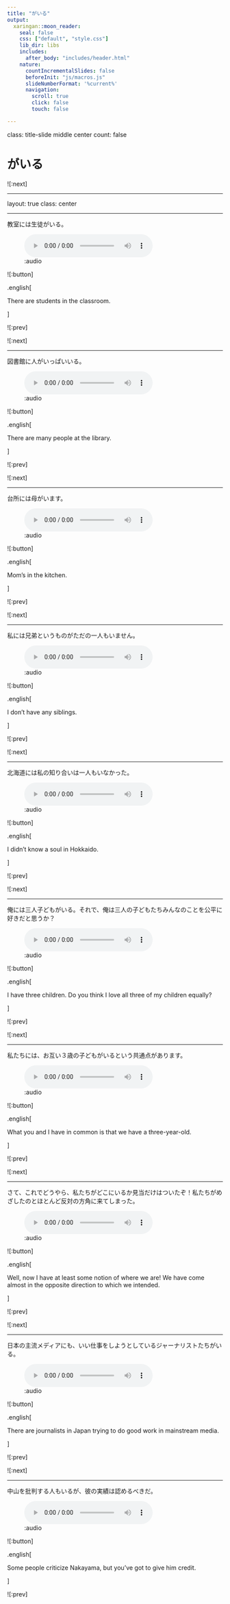 ```yaml
---
title: "がいる"
output:
  xaringan::moon_reader:
    seal: false
    css: ["default", "style.css"]
    lib_dir: libs
    includes: 
      after_body: "includes/header.html"
    nature:
      countIncrementalSlides: false
      beforeInit: "js/macros.js"
      slideNumberFormat: '%current%'
      navigation:
        scroll: true
        click: false
        touch: false

---
```


class: title-slide middle center
count: false

# がいる 

![:next]

---

layout: true
class: center

---

教室には生徒がいる。

![:audio](10/gairu-01.mp3)

![:button]

.english[

There are students in the classroom.

]

![:prev]

![:next]

---

図書館に人がいっぱいいる。

![:audio](10/gairu-02.mp3)

![:button]

.english[

There are many people at the library.

]

![:prev]

![:next]

---

台所には母がいます。

![:audio](10/gairu-03.mp3)

![:button]

.english[

Mom’s in the kitchen.

]

![:prev]

![:next]

---

私には兄弟というものがただの一人もいません。

![:audio](10/gairu-04.mp3)

![:button]

.english[

I don’t have any siblings.

]

![:prev]

![:next]

---

北海道には私の知り合いは一人もいなかった。

![:audio](10/gairu-05.mp3)

![:button]

.english[

I didn’t know a soul in Hokkaido.

]

![:prev]

![:next]

---

俺には三人子どもがいる。それで、俺は三人の子どもたちみんなのことを公平に好きだと思うか？

![:audio](10/gairu-06.mp3)

![:button]

.english[

I have three children. Do you think I love all three of my children equally?

]

![:prev]

![:next]

---

私たちには、お互い３歳の子どもがいるという共通点があります。

![:audio](10/gairu-07.mp3)

![:button]

.english[

What you and I have in common is that we have a three-year-old.

]

![:prev]

![:next]

---

さて、これでどうやら、私たちがどこにいるか見当だけはついたぞ！私たちがめざしたのとほとんど反対の方角に来てしまった。

![:audio](10/gairu-08.mp3)

![:button]

.english[

Well, now I have at least some notion of where we are! We have come almost in the opposite direction to which we intended.

]

![:prev]

![:next]

---

日本の主流メディアにも、いい仕事をしようとしているジャーナリストたちがいる。

![:audio](10/gairu-09.mp3)

![:button]

.english[

There are journalists in Japan trying to do good work in mainstream media.

]

![:prev]

![:next]

---

中山を批判する人もいるが、彼の実績は認めるべきだ。

![:audio](10/gairu-10.mp3)

![:button]

.english[

Some people criticize Nakayama, but you’ve got to give him credit.

]

![:prev]

